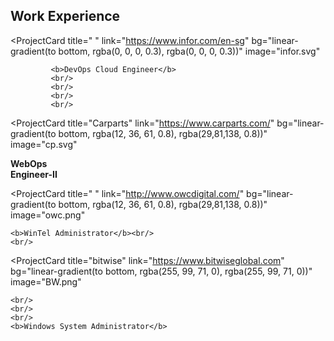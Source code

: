 ## Work Experience

<ProjectCard
  title=" "
  link="https://www.infor.com/en-sg"
  bg="linear-gradient(to bottom, rgba(0, 0, 0, 0.3), rgba(0, 0, 0, 0.3))"
  image="infor.svg"
>
             <b>DevOps Cloud Engineer</b>
             <br/>
             <br/>
             <br/>
             <br/>
</ProjectCard>

<ProjectCard
  title="Carparts"
  link="https://www.carparts.com/"
  bg="linear-gradient(to bottom, rgba(12, 36, 61, 0.8), rgba(29,81,138, 0.8))"
  image="cp.svg"
>
  <b>WebOps<br/>
  Engineer-II</b>
    <br/>
</ProjectCard>

<ProjectCard
  title=" "
  link="http://www.owcdigital.com/"
  bg="linear-gradient(to bottom, rgba(12, 36, 61, 0.8), rgba(29,81,138, 0.8))"
  image="owc.png"
>
    <b>WinTel Administrator</b><br/>
    <br/>
</ProjectCard>

<ProjectCard
  title="bitwise"
  link="https://www.bitwiseglobal.com"
  bg="linear-gradient(to bottom, rgba(255, 99, 71, 0), rgba(255, 99, 71, 0))"
  image="BW.png"
>
    <br/>
    <br/>
    <br/>
    <b>Windows System Administrator</b>
</ProjectCard>
